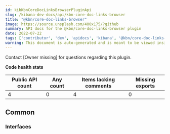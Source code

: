 ```yaml
---
id: kibKbnCoreDocLinksBrowserPluginApi
slug: /kibana-dev-docs/api/kbn-core-doc-links-browser
title: "@kbn/core-doc-links-browser"
image: https://source.unsplash.com/400x175/?github
summary: API docs for the @kbn/core-doc-links-browser plugin
date: 2022-07-22
tags: ['contributor', 'dev', 'apidocs', 'kibana', '@kbn/core-doc-links-browser']
warning: This document is auto-generated and is meant to be viewed inside our experimental, new docs system. Reach out in #docs-engineering for more info.
---
```




Contact [Owner missing] for questions regarding this plugin.

**Code health stats**

| Public API count  | Any count | Items lacking comments | Missing exports |
|-------------------|-----------|------------------------|-----------------|
| 4 | 0 | 4 | 0 |

## Common

### Interfaces
<DocDefinitionList data={kbnCoreDocLinksBrowserObj.common.interfaces}/>

